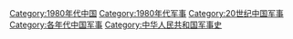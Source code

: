 [[Category:1980年代中国|Category:1980年代中国]]
[[Category:1980年代军事|Category:1980年代军事]]
[[Category:20世纪中国军事|Category:20世纪中国军事]]
[[Category:各年代中国军事|Category:各年代中国军事]]
[[Category:中华人民共和国军事史|Category:中华人民共和国军事史]]